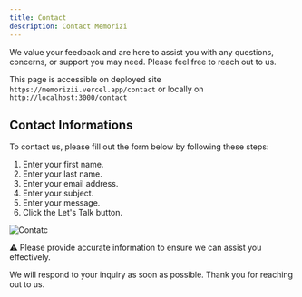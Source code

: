 ```yaml
---
title: Contact
description: Contact Memorizi
---
```


We value your feedback and are here to assist you with any questions, concerns, or support you may need. Please feel free to reach out to us.

This page is accessible on deployed site `https://memorizii.vercel.app/contact` or locally on `http://localhost:3000/contact`

## Contact Informations

To contact us, please fill out the form below by following these steps:

1. Enter your first name.
2. Enter your last name.
3. Enter your email address.
4. Enter your subject.
5. Enter your message.
6. Click the <span className="text-orange-400">Let's Talk</span> button.

![Contatc](@/public/assets/docs/contact/fig1.png)

<div className="rounded-lg bg-yellow-100 px-4 py-1 dark:text-black">
  <span>⚠️</span> Please provide accurate information to ensure we can assist
  you effectively.
</div>

We will respond to your inquiry as soon as possible. Thank you for reaching out to us.
